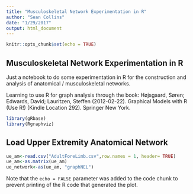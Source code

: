 ```yaml
---
title: "Musculoskeletal Network Experimentation in R"
author: "Sean Collins"
date: "1/29/2017"
output: html_document
---
```


```r
knitr::opts_chunk$set(echo = TRUE)
```

## Musculoskeletal Network Experimentation in R

Just a notebook to do some experimentation in R for the construction and analysis of anatomical / musculoskeletal networks.

Learning to use R for graph analysis through the book:
Højsgaard, Søren; Edwards, David; Lauritzen, Steffen (2012-02-22). Graphical Models with R (Use R!) (Kindle Location 292). Springer New York.


```r
library(gRbase)
library(Rgraphviz)
```

## Load Upper Extremity Anatomical Network

```r
ue_am<-read.csv("AdultForeLimb.csv",row.names = 1, header= TRUE)
ue_am<-as.matrix(ue_am)
ue_network<-as(ue_am, "graphNEL")
```

Note that the `echo = FALSE` parameter was added to the code chunk to prevent printing of the R code that generated the plot.
